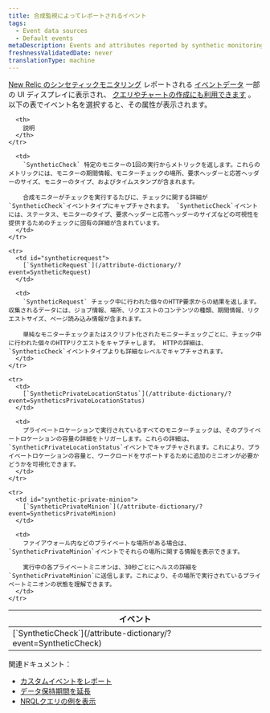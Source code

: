 ```yaml
---
title: 合成監視によってレポートされるイベント
tags:
  - Event data sources
  - Default events
metaDescription: Events and attributes reported by synthetic monitoring in New Relic.
freshnessValidatedDate: never
translationType: machine
---
```


[New Relic のシンセティックモニタリング](/docs/synthetics/new-relic-synthetics/getting-started/introduction-new-relic-synthetics) レポートされる [イベントデータ](/docs/using-new-relic/data/understand-data/new-relic-data-types#event-data) 一部の UI ディスプレイに表示され、 [クエリやチャートの作成にも利用できます](/docs/using-new-relic/data/understand-data/query-new-relic-data) 。以下の表でイベント名を選択すると、その属性が表示されます。

<table>
  <thead>
    <tr>
      <th style={{ width: "300px" }}>
        イベント
      </th>

      <th>
        説明
      </th>
    </tr>
  </thead>

  <tbody>
    <tr>
      <td id="syntheticcheck-error">
        [`SyntheticCheck`](/attribute-dictionary/?event=SyntheticCheck)
      </td>

      <td>
        `SyntheticCheck` 特定のモニターの1回の実行からメトリックを返します。これらのメトリックには、モニターの期間情報、モニターチェックの場所、要求ヘッダーと応答ヘッダーのサイズ、モニターのタイプ、およびタイムスタンプが含まれます。

        合成モニターがチェックを実行するたびに、チェックに関する詳細が`SyntheticCheck`イベントタイプにキャプチャされます。 `SyntheticCheck`イベントには、ステータス、モニターのタイプ、要求ヘッダーと応答ヘッダーのサイズなどの可視性を提供するためのチェックに固有の詳細が含まれています。
      </td>
    </tr>

    <tr>
      <td id="syntheticrequest">
        [`SyntheticRequest`](/attribute-dictionary/?event=SyntheticRequest)
      </td>

      <td>
        `SyntheticRequest` チェック中に行われた個々のHTTP要求からの結果を返します。収集されるデータには、ジョブ情報、場所、リクエストのコンテンツの種類、期間情報、リクエストサイズ、ページ読み込み情報が含まれます。

        単純なモニターチェックまたはスクリプト化されたモニターチェックごとに、チェック中に行われた個々のHTTPリクエストをキャプチャします。 HTTPの詳細は、 `SyntheticCheck`イベントタイプよりも詳細なレベルでキャプチャされます。
      </td>
    </tr>

    <tr>
      <td>
        [`SyntheticPrivateLocationStatus`](/attribute-dictionary/?event=SyntheticsPrivateLocationStatus)
      </td>

      <td>
        プライベートロケーションで実行されているすべてのモニターチェックは、そのプライベートロケーションの容量の詳細をトリガーします。これらの詳細は、 `SyntheticPrivateLocationStatus`イベントでキャプチャされます。これにより、プライベートロケーションの容量と、ワークロードをサポートするために追加のミニオンが必要かどうかを可視化できます。
      </td>
    </tr>

    <tr>
      <td id="synthetic-private-minion">
        [`SyntheticPrivateMinion`](/attribute-dictionary/?event=SyntheticsPrivateMinion)
      </td>

      <td>
        ファイアウォール内などのプライベートな場所がある場合は、 `SyntheticPrivateMinion`イベントでそれらの場所に関する情報を表示できます。

        実行中の各プライベートミニオンは、30秒ごとにヘルスの詳細を`SyntheticPrivateMinion`に送信します。これにより、その場所で実行されているプライベートミニオンの状態を理解できます。
      </td>
    </tr>
  </tbody>
</table>

関連ドキュメント：

* [カスタムイベントをレポート](/docs/insights/insights-data-sources/custom-data/report-custom-event-data)
* [データ保持期間を延長](/docs/insights/use-insights-ui/manage-account-data/extend-event-data-retention)
* [NRQLクエリの例を表示](/docs/query-data/nrql-new-relic-query-language/nrql-query-tutorials)

